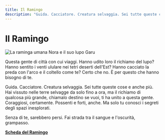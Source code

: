 ```yaml
---
title: Il Ramingo
description: "Guida. Cacciatore. Creatura selvaggia. Sei tutte queste cose e anche più. Hai vissuto nelle terre selvagge da solo fino a ora, ma il richiamo di qualcosa più grande, chiamalo destino se vuoi, ti ha unito a questa gente. Coraggiosi, certamente. Possenti e forti, anche. Ma solo tu conosci i segreti degli spazi inesplorati. Senza di te, sarebbero persi. Fai strada tra il sangue e l'oscurità, grampasso."
---
```


# Il Ramingo

![La raminga umana Nora e il suo lupo Garu](/images/classi/classi-base/nora-raminga.jpeg)

Questa gente di città con cui viaggi. Hanno udito loro il richiamo del lupo? Hanno sentito i venti ululare nei tetri deserti dell'Est? Hanno cacciato la preda con l'arco e il coltello come te? Certo che no. È per questo che hanno bisogno di te.

Guida. Cacciatore. Creatura selvaggia. Sei tutte queste cose e anche più. Hai vissuto nelle terre selvagge da solo fino a ora, ma il richiamo di qualcosa più grande, chiamalo destino se vuoi, ti ha unito a questa gente. Coraggiosi, certamente. Possenti e forti, anche. Ma solo tu conosci i segreti degli spazi inesplorati.

Senza di te, sarebbero persi. Fai strada tra il sangue e l'oscurità, grampasso.

**<a href="/assets/classi/classi-base/Ramingo.pdf" target="_blank">Scheda del Ramingo</a>**